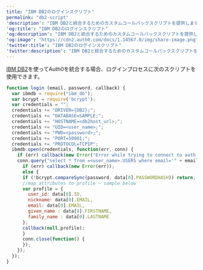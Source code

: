 ```yaml
---
title: "IBM DB2のログインスクリプト"
permalink: "db2-script"
'description': "IBM DB2と統合するためのカスタムコールバックスクリプトを提供します。"
'og:title': "IBM DB2のログインスクリプト"
'og:description': "IBM DB2と統合するためのカスタムコールバックスクリプトを提供します。"
'og:image': "https://cdn2.auth0.com/docs/1.14567.0/img/share-image.png"
'twitter:title': "IBM DB2のログインスクリプト"
'twitter:description': "IBM DB2と統合するためのカスタムコールバックスクリプトを提供します。"
---
```


[IBM DB2](https://www.ibm.com/analytics/us/en/technology/db2)を使ってAuth0を統合する場合、ログインプロセスに次のスクリプトを使用できます。

```javascript lines expandable
function login (email, password, callback) {
  var ibmdb = require("ibm_db");
  var bcrypt = require('bcrypt');
  var credentials = "";
  credentials += "DRIVER={DB2};";
  credentials += "DATABASE=SAMPLE;";
  credentials += "HOSTNAME=<db2host_url>;";
  credentials += "UID=<user_name>;";
  credentials += "PWD=<password>;";
  credentials += "PORT=50001;";
  credentials += "PROTOCOL=TCPIP";
  ibmdb.open(credentials, function(err, conn) {
    if (err) callback(new Error("Error while trying to connect to auth source"));
    conn.query("select * from =<user_name>.USERS where email='" + email + "'", function(err, data) {
      if (err) callback(new Error(err));
      else {
      if (!bcrypt.compareSync(password, data[0].PASSWORDHASH)) return;
      //map attributes to profile – sample below
      var profile = {
        user_id: data[0].ID,
        nickname: data[0].EMAIL,
        email: data[0].EMAIL,
        given_name : data[0].FIRSTNAME,
        family_name : data[0].LASTNAME
      };
      callback(null,profile);
      }
      conn.close(function() {
      });
    });
  });
}
```

